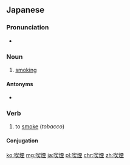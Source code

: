{{also|吃煙|吃烟}}
==Japanese==
{{ja-kanjitab|きつ|えん|yomi=on}}

===Pronunciation===
* {{ja-pron|きつえん|yomi=o}}

===Noun===
{{ja-noun|きつえん}}

# [[smoking]]
#: {{ja-usex|これ以外の場所での喫煙はご遠慮ください。|これ いがい の ばしょ で の きつえん は ご-えんりょ ください。|Please do not smoke elsewhere.}}

====Antonyms====
* {{ja-r|禁煙|きんえん}}

===Verb===
{{ja-verb-suru|tr=intrans|きつえん}}

# to [[smoke]] (''tobacco'')

====Conjugation====
{{ja-suru|きつえん}}

[[ko:喫煙]]
[[mg:喫煙]]
[[ja:喫煙]]
[[pl:喫煙]]
[[chr:喫煙]]
[[zh:喫煙]]